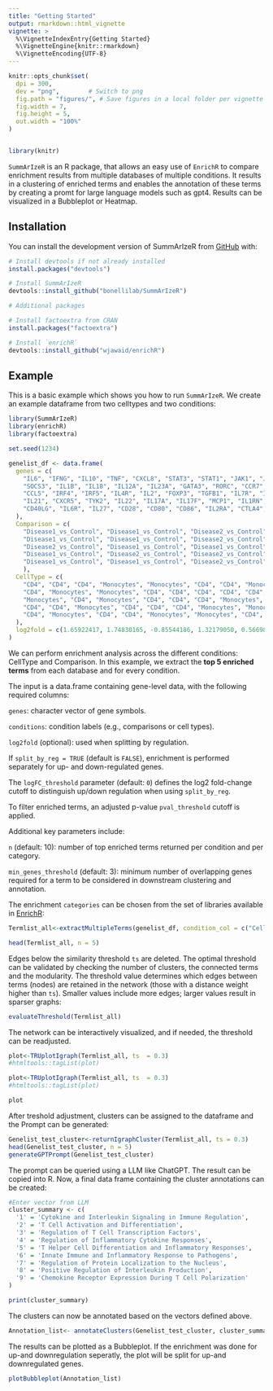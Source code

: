 ```yaml
---
title: "Getting Started"
output: rmarkdown::html_vignette
vignette: >
  %\VignetteIndexEntry{Getting Started}
  %\VignetteEngine{knitr::rmarkdown}
  %\VignetteEncoding{UTF-8}
---
```


<!-- README.md is generated from README.Rmd. Please edit that file -->

```r
knitr::opts_chunk$set(
  dpi = 300,
  dev = "png",        # Switch to png
  fig.path = "figures/", # Save figures in a local folder per vignette
  fig.width = 7,
  fig.height = 5,
  out.width = "100%"
)


library(knitr)
```


<!-- badges: start -->

<!-- badges: end -->

`SummArIzeR` is an R
package, that allows an
easy use of `EnrichR` to
compare enrichment
results from multiple
databases of multiple
conditions. It results in
a clustering of enriched
terms and enables the
annotation of these
terms by creating a
promt for large language
models such as gpt4.
Results can be
visualized in a Bubbleplot or Heatmap.

## Installation

You can install the
development version of
SummArIzeR from
[GitHub](https://github.com/)
with:

```r
# Install devtools if not already installed
install.packages("devtools")

# Install SummArIzeR
devtools::install_github("bonellilab/SummArIzeR")

# Additional packages

# Install factoextra from CRAN
install.packages("factoextra")

# Install `enrichR`
devtools::install_github("wjawaid/enrichR")
```

## Example

This is a basic example which shows you how to run `SummArIzeR`. We
create an example dataframe from two celltypes and two conditions:

```r
library(SummArIzeR)
library(enrichR)
library(factoextra)

set.seed(1234)

genelist_df <- data.frame(
  genes = c(
    "IL6", "IFNG", "IL10", "TNF", "CXCL8", "STAT3", "STAT1", "JAK1", "JAK2", "SOCS1", 
    "SOCS3", "IL1B", "IL18", "IL12A", "IL23A", "GATA3", "RORC", "CCR7", "CXCR3", "CCL2",
    "CCL5", "IRF4", "IRF5", "IL4R", "IL2", "FOXP3", "TGFB1", "IL7R", "IL15", "NFKB1", 
    "IL21", "CXCR5", "TYK2", "IL22", "IL17A", "IL17F", "MCP1", "IL1RN", "CXCL10", "CXCL11", 
    "CD40LG", "IL6R", "IL27", "CD28", "CD80", "CD86", "IL2RA", "CTLA4", "PDCD1"
  ),
  Comparison = c(
    "Disease1_vs_Control", "Disease1_vs_Control", "Disease2_vs_Control", "Disease1_vs_Control", "Disease1_vs_Control", "Disease1_vs_Control", "Disease2_vs_Control", "Disease2_vs_Control", "Disease1_vs_Control", "Disease2_vs_Control", 
    "Disease1_vs_Control", "Disease1_vs_Control", "Disease2_vs_Control", "Disease1_vs_Control", "Disease1_vs_Control", "Disease2_vs_Control", "Disease1_vs_Control", "Disease2_vs_Control", "Disease1_vs_Control", "Disease1_vs_Control", 
    "Disease2_vs_Control", "Disease1_vs_Control", "Disease1_vs_Control", "Disease2_vs_Control", "Disease1_vs_Control", "Disease2_vs_Control", "Disease2_vs_Control", "Disease2_vs_Control", "Disease1_vs_Control", "Disease1_vs_Control", 
    "Disease1_vs_Control", "Disease2_vs_Control", "Disease2_vs_Control", "Disease1_vs_Control", "Disease1_vs_Control", "Disease1_vs_Control", "Disease1_vs_Control", "Disease2_vs_Control", "Disease1_vs_Control", "Disease1_vs_Control", 
    "Disease1_vs_Control", "Disease1_vs_Control", "Disease2_vs_Control", "Disease2_vs_Control", "Disease2_vs_Control", "Disease1_vs_Control", "Disease2_vs_Control", "Disease2_vs_Control", "Disease2_vs_Control"
    ),
  CellType = c(
    "CD4", "CD4", "CD4", "Monocytes", "Monocytes", "CD4", "CD4", "Monocytes", "CD4", "Monocytes", 
    "CD4", "Monocytes", "Monocytes", "CD4", "CD4", "CD4", "CD4", "CD4", "CD4", "Monocytes", 
    "Monocytes", "CD4", "Monocytes", "CD4", "CD4", "CD4", "Monocytes", "CD4", "Monocytes", "Monocytes", 
    "CD4", "CD4", "Monocytes", "CD4", "CD4", "CD4", "Monocytes", "Monocytes", "CD4", "CD4", 
    "CD4", "Monocytes", "CD4", "CD4", "Monocytes", "Monocytes", "CD4", "CD4", "CD4"
  ),
  log2fold = c(1.65922417, 1.74830165, -0.85544186, 1.32179050, 0.56698208, 0.07638380, 0.94635326, -1.46133361, 0.62796916, 0.82025914, -0.16903290, 0.87644901, 1.73868899, -0.97828470, -0.15082871, 1.76005809, 1.91290571, -1.53005055, -0.10001167, 0.24133098, 1.61612555, -1.44515933, 1.95556692, 1.78667293, -1.67024977, 0.05684714, -0.43918613, 1.62295252, -0.21212149, 1.34401704, 0.95038247, 1.24422057, -0.44756687, 0.74067892, -1.98420664, 1.33166432, -1.97066341, -1.16936411, 1.62640563, 0.44711457, -0.48176304, -0.25691366, -1.85027587, 1.89415966, -0.27299500, 1.83030639, 1.55101962, 0.55991508, 1.88386644)
)
```

We can perform enrichment analysis across the different conditions: CellType and Comparison.
In this example, we extract the **top 5 enriched terms** from each database and for every condition.

The input is a data.frame containing gene-level data, with the following required columns:

`genes`: character vector of gene symbols. 

`conditions`: condition labels (e.g., comparisons or cell types). 

`log2fold` (optional): used when splitting by regulation. 

If `split_by_reg = TRUE` (default is `FALSE`), enrichment is performed separately for up- and down-regulated genes.  

The `logFC_threshold` parameter (default: `0`) defines the log2 fold-change cutoff to distinguish up/down regulation when using `split_by_reg`.  


To filter enriched terms, an adjusted p-value `pval_threshold` cutoff is applied.  

Additional key parameters include:  

`n` (default: 10): number of top enriched terms returned per condition and per category.  

`min_genes_threshold` (default: 3): minimum number of overlapping genes required for a term to be considered in downstream clustering and annotation.  


The enrichment `categories` can be chosen from the set of libraries available in
[EnrichR](https://maayanlab.cloud/Enrichr/#libraries):

```r
Termlist_all<-extractMultipleTerms(genelist_df, condition_col = c("CellType", "Comparison"), categories = c("GO_Biological_Process_2023","Reactome_2022", "BioPlanet_2019"), pval_threshold = 0.05, n = 5, split_by_reg = T)

```

```r
head(Termlist_all, n = 5)

```

Edges below the
similarity threshold `ts`
are deleted. The optimal
threshold can be
validated by checking
the number of clusters,
the connected terms and
the modularity. The
threshold value
determines which edges
between terms (nodes)
are retained in the
network (those with a
distance weight higher
than `ts`). Smaller values
include more edges;
larger values result in
sparser graphs:

```r
evaluateThreshold(Termlist_all)
```

The network can be
interactively
visualized, and if
needed, the threshold
can be readjusted.

```r
plot<-TRUplotIgraph(Termlist_all, ts  = 0.3)
#htmltools::tagList(plot)
```
```r
plot<-TRUplotIgraph(Termlist_all, ts  = 0.3)
#htmltools::tagList(plot)
```
```r
plot
```
After treshold
adjustment, clusters can
be assigned to the
dataframe and the Prompt
can be generated:

```r
Genelist_test_cluster<-returnIgraphCluster(Termlist_all, ts = 0.3)
head(Genelist_test_cluster, n = 5)
generateGPTPrompt(Genelist_test_cluster)
```

The prompt can be
queried using a LLM like
ChatGPT. The result can
be copied into R. Now, a
final data frame
containing the cluster
annotations can be
created:

```r
#Enter vector from LLM 
cluster_summary <- c(
  '1' = 'Cytokine and Interleukin Signaling in Immune Regulation',
  '2' = 'T Cell Activation and Differentiation',
  '3' = 'Regulation of T Cell Transcription Factors',
  '4' = 'Regulation of Inflammatory Cytokine Responses',
  '5' = 'T Helper Cell Differentiation and Inflammatory Responses',
  '6' = 'Innate Immune and Inflammatory Response to Pathogens',
  '7' = 'Regulation of Protein Localization to the Nucleus',
  '8' = 'Positive Regulation of Interleukin Production',
  '9' = 'Chemokine Receptor Expression During T Cell Polarization'
)

print(cluster_summary)

```

The clusters can now be
annotated based on the
vectors defined above.


```r
Annotation_list<- annotateClusters(Genelist_test_cluster, cluster_summary)
```

The results can be
plotted as a Bubbleplot.
If the enrichment was
done for up-and
downregulation
seperatly, the plot will
be split for up-and
downregulated genes.

```r
plotBubbleplot(Annotation_list)
```

